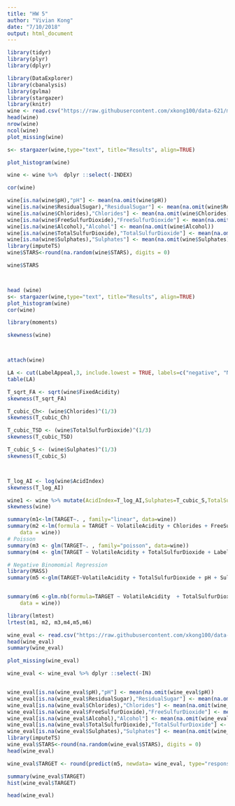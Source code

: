 ```yaml
---
title: "HW 5"
author: "Vivian Kong"
date: "7/10/2018"
output: html_document
---
```


```r
library(tidyr)
library(plyr)
library(dplyr)

library(DataExplorer)
library(cbanalysis)
library(gvlma)
library(stargazer)
library(knitr)
wine <- read.csv("https://raw.githubusercontent.com/xkong100/data-621/master/HW5/wine-training-data.csv", stringsAsFactors = FALSE, check.names = FALSE, na.strings = c("", "NA"))
head(wine)
nrow(wine)
ncol(wine)
plot_missing(wine)

s<- stargazer(wine,type="text", title="Results", align=TRUE)

plot_histogram(wine)

wine <- wine %>%  dplyr ::select(-INDEX)

cor(wine)

wine[is.na(wine$pH),"pH"] <- mean(na.omit(wine$pH))
wine[is.na(wine$ResidualSugar),"ResidualSugar"] <- mean(na.omit(wine$ResidualSugar))
wine[is.na(wine$Chlorides),"Chlorides"] <- mean(na.omit(wine$Chlorides))
wine[is.na(wine$FreeSulfurDioxide),"FreeSulfurDioxide"] <- mean(na.omit(wine$FreeSulfurDioxide))
wine[is.na(wine$Alcohol),"Alcohol"] <- mean(na.omit(wine$Alcohol))
wine[is.na(wine$TotalSulfurDioxide),"TotalSulfurDioxide"] <- mean(na.omit(wine$TotalSulfurDioxide))
wine[is.na(wine$Sulphates),"Sulphates"] <- mean(na.omit(wine$Sulphates))
library(imputeTS)
wine$STARS<-round(na.random(wine$STARS), digits = 0)

wine$STARS



head (wine)
s<- stargazer(wine,type="text", title="Results", align=TRUE)
plot_histogram(wine)
cor(wine)

library(moments)

skewness(wine)



attach(wine)

LA <- cut(LabelAppeal,3, include.lowest = TRUE, labels=c("negative", "Neutual", "positive"))
table(LA)
```

```r
T_sqrt_FA <- sqrt(wine$FixedAcidity)
skewness(T_sqrt_FA)

T_cubic_Ch<- (wine$Chlorides)^(1/3)
skewness(T_cubic_Ch)

T_cubic_TSD <- (wine$TotalSulfurDioxide)^(1/3)
skewness(T_cubic_TSD)

T_cubic_S <- (wine$Sulphates)^(1/3)
skewness(T_cubic_S)



T_log_AI <- log(wine$AcidIndex)
skewness(T_log_AI)

wine1 <- wine %>% mutate(AcidIndex=T_log_AI,Sulphates=T_cubic_S,TotalSulfurDioxide=T_cubic_TSD, Chlorides= T_cubic_Ch,FixedAcidity= T_sqrt_FA)
skewness(wine)
```
```r
summary(m1<-lm(TARGET~. , family="linear", data=wine))
summary(m2 <-lm(formula = TARGET ~ VolatileAcidity + Chlorides + FreeSulfurDioxide+ TotalSulfurDioxide + pH + Sulphates + Alcohol + LabelAppeal + AcidIndex + STARS, 
    data = wine))
# Poisson 
summary(m3 <- glm(TARGET~. , family="poisson", data=wine))
summary(m4 <- glm(TARGET ~ VolatileAcidity + TotalSulfurDioxide + LabelAppeal + AcidIndex + STARS, family = "poisson"),data=wine)

# Negative Binomomial Regression
library(MASS)
summary(m5 <-glm(TARGET~VolatileAcidity + TotalSulfurDioxide + pH + Sulphates + LabelAppeal + AcidIndex + STARS ,family=negative.binomial(1), data=wine))


summary(m6 <-glm.nb(formula=TARGET ~ VolatileAcidity  + TotalSulfurDioxide + pH + Sulphates + LabelAppeal + AcidIndex + STARS, 
    data = wine))

```

```r
library(lmtest)
lrtest(m1, m2, m3,m4,m5,m6)


```

```r
wine_eval <- read.csv("https://raw.githubusercontent.com/xkong100/data-621/master/HW5/wine-evaluation-data.csv", stringsAsFactors = FALSE, check.names = FALSE, na.strings = c("", "NA"))
head(wine_eval)
summary(wine_eval)

plot_missing(wine_eval)

wine_eval <- wine_eval %>% dplyr ::select(-IN)


wine_eval[is.na(wine_eval$pH),"pH"] <- mean(na.omit(wine_eval$pH))
wine_eval[is.na(wine_eval$ResidualSugar),"ResidualSugar"] <- mean(na.omit(wine_eval$ResidualSugar))
wine_eval[is.na(wine_eval$Chlorides),"Chlorides"] <- mean(na.omit(wine_eval$Chlorides))
wine_eval[is.na(wine_eval$FreeSulfurDioxide),"FreeSulfurDioxide"] <- mean(na.omit(wine_eval$FreeSulfurDioxide))
wine_eval[is.na(wine_eval$Alcohol),"Alcohol"] <- mean(na.omit(wine_eval$Alcohol))
wine_eval[is.na(wine_eval$TotalSulfurDioxide),"TotalSulfurDioxide"] <- mean(na.omit(wine_eval$TotalSulfurDioxide))
wine_eval[is.na(wine_eval$Sulphates),"Sulphates"] <- mean(na.omit(wine_eval$Sulphates))
library(imputeTS)
wine_eval$STARS<-round(na.random(wine_eval$STARS), digits = 0)
head(wine_eval)

wine_eval$TARGET <- round(predict(m5, newdata= wine_eval, type="response"), digits = 0)

summary(wine_eval$TARGET)
hist(wine_eval$TARGET)

head(wine_eval)

```